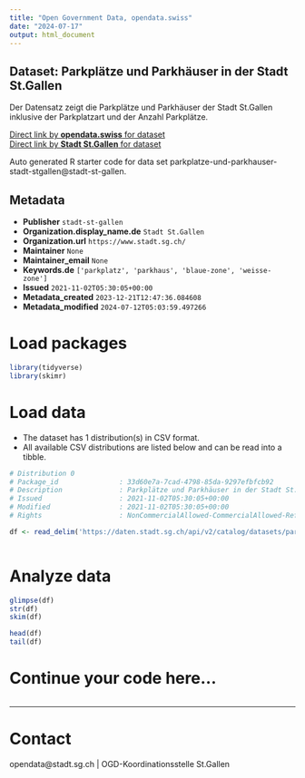 ```yaml
---
title: "Open Government Data, opendata.swiss"
date: "2024-07-17"
output: html_document
---
```


## Dataset: Parkplätze und Parkhäuser in der Stadt St.Gallen

Der Datensatz zeigt die Parkplätze und Parkhäuser der Stadt St.Gallen inklusive der Parkplatzart und der Anzahl Parkplätze.

[Direct link by **opendata.swiss** for dataset](https://opendata.swiss/de/dataset/parkplatze-und-parkhauser-in-der-stadt-st-gallen)<br>
[Direct link by **Stadt St.Gallen** for dataset](https://daten.stadt.sg.ch/explore/dataset/parkplatze-und-parkhauser-stadt-stgallen/)

Auto generated R starter code for data set parkplatze-und-parkhauser-stadt-stgallen@stadt-st-gallen.

## Metadata

- **Publisher** `stadt-st-gallen`
- **Organization.display_name.de** `Stadt St.Gallen`
- **Organization.url** `https://www.stadt.sg.ch/`
- **Maintainer** `None`
- **Maintainer_email** `None`
- **Keywords.de** `['parkplatz', 'parkhaus', 'blaue-zone', 'weisse-zone']`
- **Issued** `2021-11-02T05:30:05+00:00`
- **Metadata_created** `2023-12-21T12:47:36.084608`
- **Metadata_modified** `2024-07-12T05:03:59.497266`


# Load packages

```r

library(tidyverse)
library(skimr)

```

# Load data

-   The dataset has 1 distribution(s) in CSV format.
-   All available CSV distributions are listed below and can be read into a tibble.

```r

# Distribution 0
# Package_id               : 33d60e7a-7cad-4798-85da-9297efbfcb92
# Description              : Parkplätze und Parkhäuser in der Stadt St.Gallen (csv)
# Issued                   : 2021-11-02T05:30:05+00:00
# Modified                 : 2021-11-02T05:30:05+00:00
# Rights                   : NonCommercialAllowed-CommercialAllowed-ReferenceRequired

df <- read_delim('https://daten.stadt.sg.ch/api/v2/catalog/datasets/parkplatze-und-parkhauser-stadt-stgallen/exports/csv')



```

# Analyze data

```r

glimpse(df)
str(df)
skim(df)

head(df)
tail(df)

```

# Continue your code here...

```r

```

------------------------------------------------------------------------

# Contact

opendata@stadt.sg.ch | OGD-Koordinationsstelle St.Gallen
